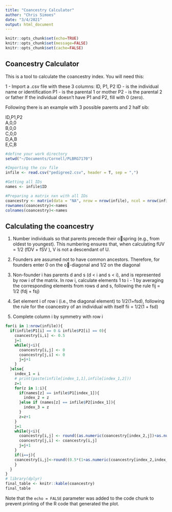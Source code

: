 ```yaml
---
title: "Coancestry Calculator"
author: "Chris Simoes"
date: "3/4/2021"
output: html_document
---
```


```r
knitr::opts_chunk$set(echo=TRUE)
knitr::opts_chunk$set(message=FALSE)
knitr::opts_chunk$set(cache=FALSE)
```

## Coancestry Calculator

This is a tool to calculate the coancestry index. You will need this:

1 - Import a .csv file with these 3 columns: ID, P1, P2 
ID - is the individual name or identification
P1 - is the parental 1 or mother
P2 - is the parental 2 or father
If the individual doesn't have P1 and P2, fill with 0 (zero).

Following there is an example with 3 possible parents and 2 half sib:

ID,P1,P2<br>
A,0,0<br>
B,0,0<br>
C,0,0<br>
D,A,B<br>
E,C,B<br>



```r

#define your work directory
setwd("~/Documents/Cornell/PLBRG7170")

#Importing the csv file
infile <- read.csv("pedigree2.csv", header = T, sep = ",")

#Getting all IDs 
names <- infile$ID

#Preparing a matrix nxn with all IDs
coancestry <- matrix(data = "NA", nrow = nrow(infile), ncol = nrow(infile))
rownames(coancestry)<-names
colnames(coancestry)<-names

```

## Calculating the coancestry 

1. Number individuals so that parents precede their ospring (e.g., from oldest to youngest). This numbering ensures that, when calculating 
fUV = 1/2 (fDV + fSV ), V is not a descendant of U.

2. Founders are assumed not to have common ancestors. Therefore, for founders enter 0 on the o-diagonal and 1/2 on the diagonal

3. Non-founder i has parents d and s (d < i and s < i), and is represented by row i of the matrix. In row i, calculate elements 1 to i - 1 by
averaging the corresponding elements from rows d and s, following the rule fij = 1/2 (fdj + fsj)

4. Set element i of row i (i.e., the diagonal element) to 1/2(1+fsd), following
the rule for the coancestry of an individual with itself fii = 1/2(1 + fsd)

5. Complete column i by symmetry with row i

```r
for(i in 1:nrow(infile)){
  if(infile$P1[i] == 0 & infile$P2[i] == 0){
    coancestry[i,i] <- 0.5
    j=1
    while(j<i){
      coancestry[i,j] <- 0
      coancestry[j,i] <- 0
      j=j+1
    }
  }else{
    index_1 = i
    # print(paste(infile[index_1,1],infile[index_1,2]))
    z=1
    for(z in 1:i){
      if(names[z] == infile$P1[index_1]){
        index_2 = z
      }else if (names[z] == infile$P2[index_1]){
        index_3 = z
      }
      z=z+1
    }
    j=1
    while(j<i){
      coancestry[i,j] <- round((as.numeric(coancestry[index_2,j])+as.numeric(coancestry[index_3,j]))/2,3)
      coancestry[j,i] <- coancestry[i,j]
      j=j+1
    }
    if(i==j){
    coancestry[i,j]<-round((0.5*(1+as.numeric(coancestry[index_2,index_3]))),3)
    }
  }
}
# library(dplyr)
final_table <- knitr::kable(coancestry)
final_table
```

Note that the `echo = FALSE` parameter was added to the code chunk to prevent printing of the R code that generated the plot.
